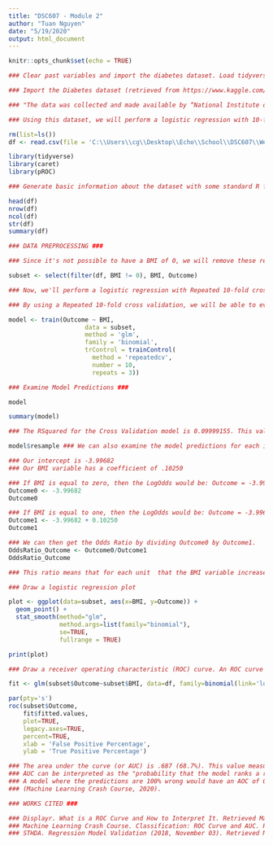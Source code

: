 ---
title: "DSC607 - Module 2"
author: "Tuan Nguyen"
date: "5/19/2020"
output: html_document
---

```{r setup, include=FALSE}
knitr::opts_chunk$set(echo = TRUE)
```
```{r IMPORT DATASET}
### Clear past variables and import the diabetes dataset. Load tidyverse, pROC, and caret packages.

### Import the Diabetes dataset (retrieved from https://www.kaggle.com/kandij/diabetes-dataset)

### "The data was collected and made available by “National Institute of Diabetes and Digestive and Kidney Diseases” as part of the Pima Indians Diabetes Database. Several constraints were placed on the selection of these instances from a larger database. In particular, all patients here belong to the Pima Indian heritage (subgroup of Native Americans), and are females of ages 21 and above."

### Using this dataset, we will perform a logistic regression with 10-fold cross validation to see the effects Body Mass Index (BMI) has on the outcome (0 for no diabetes, 1 for has diabetes)

rm(list=ls())
df <- read.csv(file = 'C:\\Users\\cg\\Desktop\\Echo\\School\\DSC607\\Week 2\\diabetes.csv')

library(tidyverse)
library(caret)
library(pROC)
```

```{r BASIC INFO}
### Generate basic information about the dataset with some standard R functions

head(df)
nrow(df)
ncol(df)
str(df)
summary(df)
```
```{r Data Preprocessing}
### DATA PREPROCESSING ###

### Since it's not possible to have a BMI of 0, we will remove these records from our analysis as these records appear to be illogical. We'll only perform the logistic regression with the subset of data where the BMI value is not zero. In addition, since we're only performing our logistic regression analysis with the BMI attribute, we will remove the other attributes from our data frame as well.

subset <- select(filter(df, BMI != 0), BMI, Outcome)

```

```{r Logistic Regression with Cross Validation}
### Now, we'll perform a logistic regression with Repeated 10-fold cross validation. Cross validation is used to measure the performance of a predictive model (in this case, a logistic regression) by splitting up the data into two sets; a training set which is used to build the model and a testing set which is used to validate the model. 

### By using a Repeated 10-fold cross validation, we will be able to evaluate our model's performance by calculating the average prediction error rate. We start by splitting the data into 10 "subsets" and reserve just one subset for validation while we use the other 9 subsets to build the model. We test the model and repeat the process 9 more times using a different subset for validation each time. Once all 10 subsets have been tested, we repeat the entire process a few more times (in this case, we will repeat the model another two times). At the end, we compute the average of the recorded errors.

model <- train(Outcome ~ BMI, 
                     data = subset, 
                     method = 'glm',
                     family = 'binomial',
                     trControl = trainControl(
                       method = 'repeatedcv',
                       number = 10,
                       repeats = 3))

### Examine Model Predictions ###

model 

summary(model)

### The RSquared for the Cross Validation model is 0.09999155. This value means our cross validation model accounts for 10% of the variance in our outcome.

model$resample ### We can also examine the model predictions for each individual fold and repeat. The RMSE, Rquared, and MAE above (when we examine the model) are averages of the individual values here.
```

```{r Interpretation}
### Our intercept is -3.99682
### Our BMI variable has a coefficient of .10250

### If BMI is equal to zero, then the LogOdds would be: Outcome = -3.99682 + 0.10250(0)
Outcome0 <- -3.99682
Outcome0

### If BMI is equal to one, then the LogOdds would be: Outcome = -3.99682 + 0.10250(1)
Outcome1 <- -3.99682 + 0.10250
Outcome1

### We can then get the Odds Ratio by dividing Outcome0 by Outcome1.
OddsRatio_Outcome <- Outcome0/Outcome1
OddsRatio_Outcome

### This ratio means that for each unit  that the BMI variable increases, the odds of having diabetes rises by 2.632%
```

```{r Plot}
### Draw a logistic regression plot

plot <- ggplot(data=subset, aes(x=BMI, y=Outcome)) + 
  geom_point() + 
  stat_smooth(method="glm", 
              method.args=list(family="binomial"),
              se=TRUE, 
              fullrange = TRUE)

print(plot)
```

```{r ROC}
### Draw a receiver operating characteristic (ROC) curve. An ROC curve is used to show the diagnostic ability of binary classifiers (Displayr, 2020). The ROC cruve plots the true posive rate (TPR) on the Y axis, against the false positive rate (FPR) on the X axis. 

fit <- glm(subset$Outcome~subset$BMI, data=df, family=binomial(link='logit'))

par(pty='s') 
roc(subset$Outcome, 
    fit$fitted.values, 
    plot=TRUE, 
    legacy.axes=TRUE, 
    percent=TRUE, 
    xlab = 'False Positive Percentage', 
    ylab = 'True Positive Percentage')

### The area under the curve (or AUC) is .687 (68.7%). This value measures how well predictions are ranked and the quality of the model's predictions.
### AUC can be interpreted as the "probability that the model ranks a random positive example more highly than a random negative example". 
### A model where the predictions are 100% wrong would have an AOC of 0, while a model with predictions 100% correct would have an AUC of 1.
### (Machine Learning Crash Course, 2020). 
```

```{r Works Cited}
### WORKS CITED ###

### Displayr. What is a ROC Curve and How to Interpret It. Retrieved May 21, 2020 from https://www.displayr.com/what-is-a-roc-curve-how-to-interpret-it/
### Machine Learning Crash Course. Classification: ROC Curve and AUC. Retrieved May 21, 2020 from https://developers.google.com/machine-learning/crash-course/classification/roc-and-auc
### STHDA. Regression Model Validation (2018, November 03). Retrieved May 21, 2020 from http://www.sthda.com/english/articles/38-regression-model-validation/157-cross-validation-essentials-in-r/
```